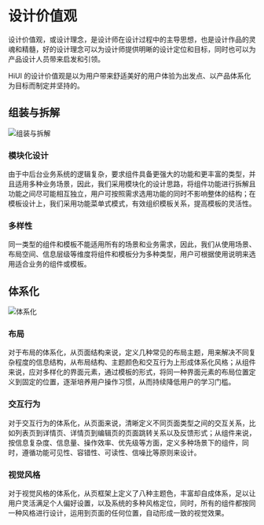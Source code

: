 # 设计价值观

设计价值观，或设计理念，是设计师在设计过程中的主导思想，也是设计作品的灵魂和精髓，好的设计理念可以为设计师提供明晰的设计定位和目标，同时也可以为产品设计人员带来启发和引领。

HiUI 的设计价值观是以为用户带来舒适美好的用户体验为出发点、以产品体系化为目标而制定并坚持的。

## 组装与拆解

<img
  src='<BASE_URL>/static/images/designs/values-1.png'
  srcSet='<BASE_URL>/static/images/designs/values-1@2x.png 2x'
  alt='组装与拆解'
/>

### 模块化设计

由于中后台业务系统的逻辑复杂，要求组件具备更强大的功能和更丰富的类型，并且适用多种业务场景，因此，我们采用模块化的设计思路，将组件功能进行拆解且功能之间尽可能相互独立，用户可按照需求选用功能的同时不影响整体的结构；在模板设计上，我们采用功能菜单式模式，有效组织模板关系，提高模板的灵活性。

### 多样性

同一类型的组件和模板不能适用所有的场景和业务需求，因此，我们从使用场景、布局空间、信息层级等维度将组件和模板分为多种类型，用户可根据使用说明来选用适合业务的组件或模板。

## 体系化

<img
  src='<BASE_URL>/static/images/designs/values-2.png'
  srcSet='<BASE_URL>/static/images/designs/values-2@2x.png 2x'
  alt='体系化'
/>

### 布局

对于布局的体系化，从页面结构来说，定义几种常见的布局主题，用来解决不同复杂程度的信息结构，从布局结构、主题颜色和交互行为上形成体系化风格；从组件来说，应对多样化的界面元素，通过模板的形式，将同一种界面元素的布局位置定义到固定的位置，逐渐培养用户操作习惯，从而持续降低用户的学习门槛。

### 交互行为

对于交互行为的体系化，从页面来说，清晰定义不同页面类型之间的交互关系，比如列表页到详情页、详情页到编辑页的页面跳转关系以及反馈形式；从组件来说，按信息复杂度、信息量、操作效率、优先级等方面，定义多种场景下的组件，同时，遵循功能可见性、容错性、可读性、信噪比等原则来设计。

### 视觉风格

对于视觉风格的体系化，从页框架上定义了八种主题色，丰富却自成体系，足以让用户灵活满足个人偏好设置，以及系统的多种风格定位，同时，所有的组件都按同一种风格进行设计，运用到页面的任何位置，自动形成一致的视觉效果。
